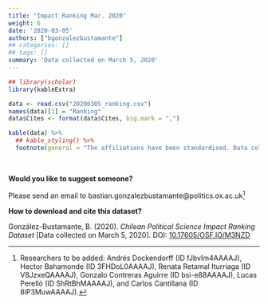 ```yaml
---
title: "Impact Ranking Mar. 2020"
weight: 6
date: '2020-03-05'
authors: ["bgonzalezbustamante"]
## categories: []
## tags: []
summary: 'Data collected on March 5, 2020'
---
```


```r
## library(scholar)
library(kableExtra)

data <- read.csv("20200305_ranking.csv")
names(data)[1] = "Ranking"
data$Cites <- format(data$Cites, big.mark = ",")

kable(data) %>%
  ## kable_styling() %>%
  footnote(general = "The affiliations have been standardised. Data collected on March 5, 2020.")
```

\

**Would you like to suggest someone?**

Please send an email to <i class="fas fa-envelope"></i> bastian.gonzalezbustamante@politics.ox.ac.uk^[Researchers to be added: Andrés Dockendorff (ID fJbvIm4AAAAJ), Hector Bahamonde (ID 3FHDoL0AAAAJ), Renata Retamal Iturriaga (ID V8JzxeQAAAAJ), Gonzalo Contreras Aguirre (ID bsi-e88AAAAJ), Lucas Perelló (ID ShRtBhMAAAAJ), and Carlos Cantillana (ID 8iP3MuwAAAAJ).]

**How to download and cite this dataset?**

González-Bustamante, B. (2020). *Chilean Political Science Impact Ranking Dataset* [Data collected on March 5, 2020]. DOI: [10.17605/OSF.IO/M3NZD](http://doi.org/10.17605/OSF.IO/M3NZD)
